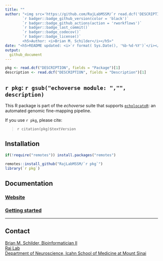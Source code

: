 ```yaml
---
title: ""  
author: "<img src='https://github.com/RajLabMSSM/`r read.dcf('DESCRIPTION', fields = 'Package')[1]`/raw/`r gsub('[*] ','',system('git branch', intern = TRUE)[1])`/inst/hex/hex.png' height='300'><br><br>
        `r badger::badge_github_version(color = 'black')` 
        `r badger::badge_github_actions(action = 'rworkflows')`
        `r badger::badge_last_commit()`
        `r badger::badge_codecov()` 
        `r badger::badge_license()` 
        <h5>Author: <i>Brian M. Schilder</i></h5>" 
date: "<h5>README updated: <i>`r format( Sys.Date(), '%b-%d-%Y')`</i></h5>"
output:
  github_document
---
```


```r
pkg <- read.dcf("DESCRIPTION", fields = "Package")[1]
description <- read.dcf("DESCRIPTION", fields = "Description")[1]
```
 
## ``r pkg``: `r gsub("echoverse module: ","", description)`

This R package is part of the *echoverse* suite that supports [`echolocatoR`](https://github.com/RajLabMSSM/echolocatoR):
an automated genomic fine-mapping pipeline. 

If you use ``r pkg``, please cite: 

> `r citation(pkg)$textVersion`

## Installation 

```R
if(!require("remotes")) install.packages("remotes")

remotes::install_github("RajLabMSSM/`r pkg`")
library(`r pkg`)
```
## Documentation 

### [Website](https://rajlabmssm.github.io/`r pkg`) 
### [Getting started](https://rajlabmssm.github.io/`r pkg`/articles/`r pkg`) 

<hr>

## Contact

<a href="https://bschilder.github.io/BMSchilder/" target="_blank">Brian
M. Schilder, Bioinformatician II</a>  
<a href="https://rajlab.org" target="_blank">Raj Lab</a>  
<a href="https://icahn.mssm.edu/about/departments/neuroscience" target="_blank">Department
of Neuroscience, Icahn School of Medicine at Mount Sinai</a>  
